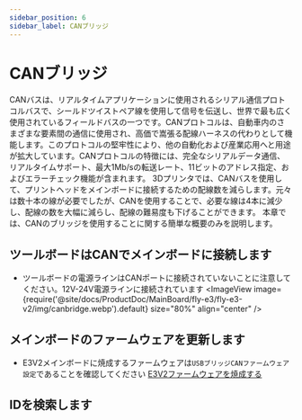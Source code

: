 ```yaml
---
sidebar_position: 6
sidebar_label: CANブリッジ
---
```



# CANブリッジ

CANバスは、リアルタイムアプリケーションに使用されるシリアル通信プロトコルバスで、シールドツイストペア線を使用して信号を伝送し、世界で最も広く使用されているフィールドバスの一つです。CANプロトコルは、自動車内のさまざまな要素間の通信に使用され、高価で嵩張る配線ハーネスの代わりとして機能します。このプロトコルの堅牢性により、他の自動化および産業応用へと用途が拡大しています。CANプロトコルの特徴には、完全なシリアルデータ通信、リアルタイムサポート、最大1Mb/sの転送レート、11ビットのアドレス指定、およびエラーチェック機能が含まれます。
3Dプリンタでは、CANバスを使用して、プリントヘッドをメインボードに接続するための配線数を減らします。元々は数十本の線が必要でしたが、CANを使用することで、必要な線は4本に減少し、配線の数を大幅に減らし、配線の難易度も下げることができます。
本章では、CANのブリッジを使用することに関する簡単な概要のみを説明します。

## ツールボードはCANでメインボードに接続します

* ツールボードの電源ラインはCANポートに接続されていないことに注意してください。12V-24V電源ラインに接続されています
<ImageView image={require('@site/docs/ProductDoc/MainBoard/fly-e3/fly-e3-v2/img/canbridge.webp').default} size="80%" align="center" />

## メインボードのファームウェアを更新します

* E3V2メインボードに焼成するファームウェアは`USBブリッジCANファームウェア設定`であることを確認してください
[E3V2ファームウェアを焼成する](/docs/ProductDoc/MainBoard/fly-e3/fly-e3-v2/flash/can.mdx "クリックすると移動します")

## IDを検索します

<GetCanbusUUID />
